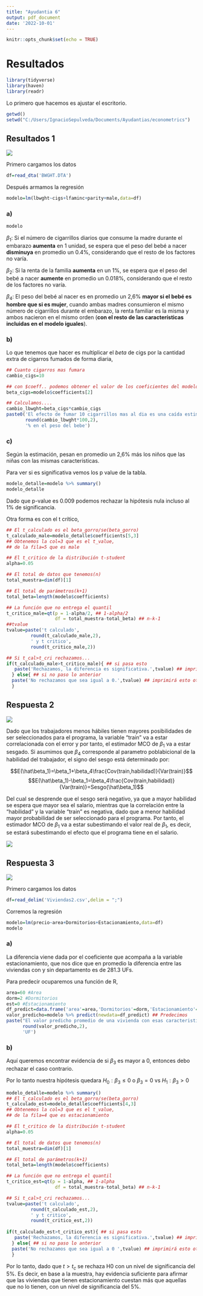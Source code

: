 ---
title: "Ayudantia 6"
output: pdf_document
date: '2022-10-01'
---

```{r setup, include=FALSE}
knitr::opts_chunk$set(echo = TRUE)
```

# Resultados

```{r,echo=FALSE,warning=FALSE,message=FALSE}
library(tidyverse)
library(haven)
library(readr)
```

Lo primero que hacemos es ajustar el escritorio.

```{r}
getwd()
setwd("C:/Users/IgnacioSepulveda/Documents/Ayudantias/econometrics")
```

## Resultados 1

![](3_ex1.PNG)

Primero cargamos los datos

```{r}
df=read_dta('BWGHT.DTA')
```

Después armamos la regresión

```{r}
modelo=lm(lbwght~cigs+lfaminc+parity+male,data=df)
```

### a)

```{r}
modelo
```

$\beta_1$: Si el número de cigarrillos diarios que consume la madre durante el embarazo **aumenta** en 1 unidad, se espera que el peso del bebé a nacer **disminuya** en promedio un 0.4%, considerando que el resto de los factores no varía.

$\beta_2$: Si la renta de la familia **aumenta** en un 1%, se espera que el peso del bebé a nacer **aumente** en promedio un 0.018%, considerando que el resto de los factores no varía.

$\beta_4$: El peso del bebé al nacer es en promedio un 2,6% **mayor si el bebé es hombre que si es mujer**, cuando ambas madres consumieron el mismo número de cigarrillos durante el embarazo, la renta familiar es la misma y ambos nacieron en el mismo orden (**con el resto de las características incluidas en el modelo iguales**).

### b)

Lo que tenemos que hacer es multiplicar el $beta$ de cigs por la cantidad extra de cigarros fumados de forma diaria,

```{r}
## Cuanto cigarros mas fumara
cambio_cigs=10 

## con $coeff.. podemos obtener el valor de los coeficientes del modelo
beta_cigs=modelo$coefficients[2]

## Calculamos....
cambio_lbwght=beta_cigs*cambio_cigs
paste0('El efecto de fumar 10 cigarrillos mas al dia es una caída estimada de un :',
       round(cambio_lbwght*100,2),
       '% en el peso del bebe')
```

### c)

Según la estimación, pesan en promedio un 2,6% más los niños que las niñas con las mismas características.

Para ver si es significativa vemos los p value de la tabla.

```{r}
modelo_detalle=modelo %>% summary()
modelo_detalle
```

Dado que p-value es 0.009 podemos rechazar la hipótesis nula incluso al 1% de significancia.

Otra forma es con el t crítico,

```{r}
## El t_calculado es el beta_gorro/se(beta_gorro)
t_calculado_male=modelo_detalle$coefficients[5,3] 
## Obtenemos la col=3 que es el t_value, 
## de la fila=5 que es male

## El t_critico de la distribución t-student
alpha=0.05

## El total de datos que tenemos(n)
total_muestra=dim(df)[1]

## El total de parámetros(k+1)
total_beta=length(modelo$coefficients)

## La función que no entrega el quantil
t_critico_male=qt(p = 1-alpha/2, ## 1-alpha/2
                  df = total_muestra-total_beta) ## n-k-1
##tvalue
tvalue=paste('t calculado',
         round(t_calculado_male,2),
         ' y t critico',
         round(t_critico_male,2))

## Si t_cal>t_cri rechazamos...
if(t_calculado_male>t_critico_male){ ## si pasa esto
   paste('Rechazamos, la diferencia es significativa.',tvalue) ## imprimirá esto
  } else{ ## si no paso lo anterior
  paste('No rechazamos que sea igual a 0.',tvalue) ## imprimirá esto otro
  }
```

## Respuesta 2

![](3_ex2.PNG)

Dado que los trabajadores menos hábiles tienen mayores posibilidades de ser seleccionados para el programa, la variable "train" va a estar correlacionada con el error y por tanto, el estimador MCO de $\beta_1$ va a estar sesgado. Si asumimos que $\beta_4$ corresponde al parametro poblabicional de la habilidad del trabajador, el signo del sesgo está determinado por:

$$E(\hat\beta_1)=\beta_1+\beta_4\frac{Cov(train,habilidad)}{Var(train)}$$ $$E(\hat\beta_1)-\beta_1=\beta_4\frac{Cov(train,habilidad)}{Var(train)}=Sesgo(\hat\beta_1)$$

Del cual se desprende que el sesgo será negativo, ya que a mayor habilidad se espera que mayor sea el salario, mientras que la correlación entre la "habilidad" y la variable "train" es negativa, dado que a menor habilidad mayor probabilidad de ser seleccionado para el programa. Por tanto, el estimador MCO de $\beta_1$ va a estar subestimando el valor real de $\beta_1$, es decir, se estará subestimando el efecto que el programa tiene en el salario.

![](matrix%20de%20correlacion.PNG)

## Respuesta 3

![](3_ex3.PNG)

Primero cargamos los datos

```{r,waning=FALSE,message=FALSE}
df=read_delim('Viviendas2.csv',delim = ";")
```

Corremos la regresión

```{r}
modelo=lm(precio~area+Dormitorios+Estacionamiento,data=df)
modelo
```

### a)

La diferencia viene dada por el coeficiente que acompaña a la variable estacionamiento, que nos dice que en promedio la diferencia entre las viviendas con y sin departamento es de 281.3 UFs.

Para predecir ocuparemos una función de R,

```{r}
area=60 #Area
dorm=2 #Dormitorios
est=0 #Estacionamiento
df_predict=data.frame('area'=area,'Dormitorios'=dorm,'Estacionamiento'=est) # Dataframe
valor_predicho=modelo %>% predict(newdata=df_predict) ## Predecimos
paste("El valor predicho promedio de una vivienda con esas caracteristicas es de",
      round(valor_predicho,2),
      'UF')
```

### b)

Aquí queremos encontrar evidencia de si $\beta_3$ es mayor a 0, entonces debo rechazar el caso contrario.

Por lo tanto nuestra hipótesis quedara $H_0:\beta_3\le0\:\text{o}\:\beta_3=0\: \text{vs}\:H_1:\beta_3>0$

```{r}
modelo_detalle=modelo %>% summary()
## El t_calculado es el beta_gorro/se(beta_gorro)
t_calculado_est=modelo_detalle$coefficients[4,3] 
## Obtenemos la col=3 que es el t_value, 
## de la fila=4 que es estacionamiento

## El t_critico de la distribución t-student
alpha=0.05

## El total de datos que tenemos(n)
total_muestra=dim(df)[1]

## El total de parámetros(k+1)
total_beta=length(modelo$coefficients)

## La función que no entrega el quantil
t_critico_est=qt(p = 1-alpha, ## 1-alpha
                  df = total_muestra-total_beta) ## n-k-1

## Si t_cal>t_cri rechazamos...
tvalue=paste('t calculado',
         round(t_calculado_est,2),
         ' y t critico',
         round(t_critico_est,2))
         
if(t_calculado_est>t_critico_est){ ## si pasa esto
   paste('Rechazamos, la diferencia es significativa.',tvalue) ## imprimirá esto
  } else{ ## si no paso lo anterior
  paste('No rechazamos que sea igual a 0 ',tvalue) ## imprimirá esto otro
  }
```

Por lo tanto, dado que $t > t_c$ se rechaza H0 con un nivel de significancia del 5%. Es decir, en base a la muestra, hay evidencia suficiente para afirmar que las viviendas que tienen estacionamiento cuestan más que aquellas que no lo tienen, con un nivel de significancia del 5%.
